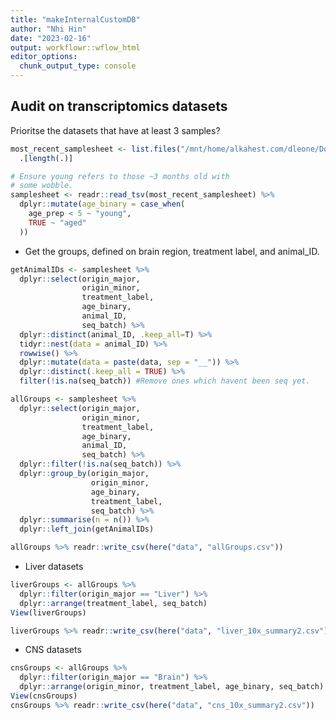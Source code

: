 ```yaml
---
title: "makeInternalCustomDB"
author: "Nhi Hin"
date: "2023-02-16"
output: workflowr::wflow_html
editor_options:
  chunk_output_type: console
---
```


## Audit on transcriptomics datasets

Prioritse the datasets that have at least 3 samples?

```r
most_recent_samplesheet <- list.files("/mnt/home/alkahest.com/dleone/Documents/Analyses/library_processors/nextera_processors/FACS_annotations/", pattern = "*samplesheet.*.tsv", full.names = TRUE) %>%
  .[length(.)]

# Ensure young refers to those ~3 months old with 
# some wobble. 
samplesheet <- readr::read_tsv(most_recent_samplesheet) %>%
  dplyr::mutate(age_binary = case_when(
    age_prep < 5 ~ "young", 
    TRUE ~ "aged"
  ))

```

- Get the groups, defined on brain region, treatment label, and animal_ID. 

```r
getAnimalIDs <- samplesheet %>%
  dplyr::select(origin_major,
                origin_minor,
                treatment_label,
                age_binary,
                animal_ID,
                seq_batch) %>%
  dplyr::distinct(animal_ID, .keep_all=T) %>%
  tidyr::nest(data = animal_ID) %>%
  rowwise() %>%
  dplyr::mutate(data = paste(data, sep = "__")) %>%
  dplyr::distinct(.keep_all = TRUE) %>%
  filter(!is.na(seq_batch)) #Remove ones which havent been seq yet.

allGroups <- samplesheet %>%
  dplyr::select(origin_major,
                origin_minor,
                treatment_label,
                age_binary,
                animal_ID,
                seq_batch) %>%
  dplyr::filter(!is.na(seq_batch)) %>%
  dplyr::group_by(origin_major,
                  origin_minor,
                  age_binary,
                  treatment_label,
                  seq_batch) %>%
  dplyr::summarise(n = n()) %>%
  dplyr::left_join(getAnimalIDs)

allGroups %>% readr::write_csv(here("data", "allGroups.csv"))
```

- Liver datasets

```r
liverGroups <- allGroups %>%
  dplyr::filter(origin_major == "Liver") %>%
  dplyr::arrange(treatment_label, seq_batch)
View(liverGroups)

liverGroups %>% readr::write_csv(here("data", "liver_10x_summary2.csv"))
```

- CNS datasets

```r
cnsGroups <- allGroups %>%
  dplyr::filter(origin_major == "Brain") %>%
  dplyr::arrange(origin_minor, treatment_label, age_binary, seq_batch)
View(cnsGroups)
cnsGroups %>% readr::write_csv(here("data", "cns_10x_summary2.csv"))
```

